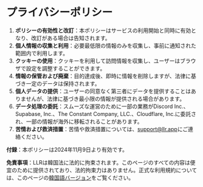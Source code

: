 # プライバシーポリシー

1. **ポリシーの有効性と改訂**：本ポリシーはサービスの利用開始と同時に有効となり、改訂がある場合は告知されます。
2. **個人情報の収集と利用**：必要最低限の情報のみを収集し、事前に通知された範囲内で利用します。
3. **クッキーの使用**：クッキーを利用して訪問情報を収集し、ユーザーはブラウザで設定を調整することができます。
4. **情報の保管および廃棄**：目的達成後、即時に情報を削除しますが、法律に基づき一定のデータは保持されます。
5. **個人データの提供**：ユーザーの同意なく第三者にデータを提供することはありませんが、法律に基づき最小限の情報が提供される場合があります。
6. **データ処理の委託**：スムーズな運営のために一部の業務がDiscord Inc.、Supabase, Inc.、The Constant Company, LLC.、Cloudflare, Inc.に委託され、一部の情報が海外に移転されることがあります。
7. **苦情および救済措置**：苦情や救済措置については、[support@llr.app](mailto:support@llr.app)にご連絡ください。

**付録**：本ポリシーは2024年11月9日より有効です。

**免責事項**：LLRは韓国法に法的に拘束されます。このページのすべての内容は便宜のために提供されており、法的拘束力はありません。正式な利用規約については、このページの[韓国語バージョン](/ko/docs/privacy)をご覧ください。
